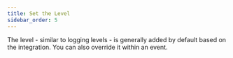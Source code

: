 ```yaml
---
title: Set the Level
sidebar_order: 5
---
```


The level - similar to logging levels - is generally added by default based on the integration. You can also override it within an event.

<PlatformContent includePath="set-level" />
